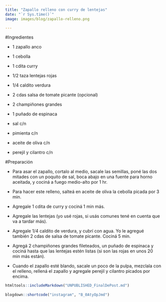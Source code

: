 ```yaml
---
title: "Zapallo relleno con curry de lentejas"
date: "`r Sys.time()`"
image: images/blog/zapallo-relleno.png

---
```




#Ingredientes

- 1 zapallo anco

- 1 cebolla

- 1 cdita curry

- 1/2 taza lentejas rojas

- 1/4 caldito verdura

- 2 cdas salsa de tomate picante (opcional)

- 2 champiñones grandes

- 1 puñado de espinaca

- sal c/n

- pimienta c/n

- aceite de oliva c/n

- perejil y cilantro c/n


#Preparación

- Para asar el zapallo, cortalo al medio, sacale las semillas, poné las dos mitades con un poquito de sal, boca abajo en una fuente para horno aceitada, y cociná a fuego medio-alto por 1 hr.

- Para hacer este relleno, salteá en aceite de oliva la cebolla picada por 3 min.

- Agregale 1 cdita de curry y cociná 1 min más.

- Agregale las lentejas (yo usé rojas, si usás comunes tené en cuenta que va a tardar más).

- Agregale 1/4 caldito de verdura, y cubrí con agua. Yo le agregué también 2 cdas de salsa de tomate picante. Cociná 5 min.

- Agregá 2 champiñones grandes fileteados, un puñado de espinaca y cociná hasta que las lentejas estén listas (si son las rojas en unos 20 min más están).

- Cuando el zapallo esté blando, sacale un poco de la pulpa, mezclala con el relleno, rellená el zapallo y agregale perejil y cilantro picados por encima. 

```r
htmltools::includeMarkdown("UNPUBLISHED_FinalDePost.md")
 
blogdown::shortcode("instagram", "B_0AtyOpJmd")
```